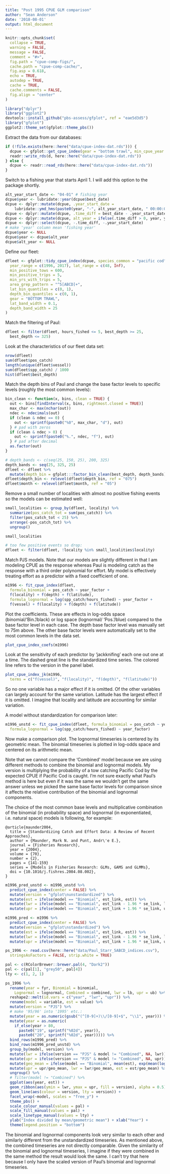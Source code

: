 ```yaml
---
title: "Post 1995 CPUE GLM comparison"
author: "Sean Anderson"
date: '2018-08-01'
output: html_document
---
```


```r
knitr::opts_chunk$set(
  collapse = TRUE,
  warning = FALSE,
  message = FALSE,
  comment = "#>",
  fig.path = "cpue-comp-figs/",
  cache.path = "cpue-comp-cache/",
  fig.asp = 0.618,
  echo = TRUE,
  autodep = TRUE,
  cache = TRUE,
  cache.comments = FALSE,
  fig.align = "center"
)
```

```r
library("dplyr")
library("ggplot2")
devtools::install_github("pbs-assess/gfplot", ref = "eae5d3d5")
library("gfplot")
ggplot2::theme_set(gfplot::theme_pbs())
```

Extract the data from our databases:

```r
if (!file.exists(here::here("data/cpue-index-dat.rds"))) {
  dcpue <- gfplot::get_cpue_index(gear = "bottom trawl", min_cpue_year = 1996)
  readr::write_rds(d, here::here("data/cpue-index-dat.rds"))
} else {
  dcpue <- readr::read_rds(here::here("data/cpue-index-dat.rds"))
}
```

Switch to a fishing year that starts April 1. I will add this option to the package shortly.

```r
alt_year_start_date <- "04-01" # fishing year
dcpue$year <- lubridate::year(dcpue$best_date)
dcpue <- dplyr::mutate(dcpue, .year_start_date =
    lubridate::ymd_hms(paste0(year, "-", alt_year_start_date, " 00:00:00")))
dcpue <- dplyr::mutate(dcpue, .time_diff = best_date - .year_start_date)
dcpue <- dplyr::mutate(dcpue, alt_year = ifelse(.time_diff > 0, year, year - 1L))
dcpue <- dplyr::select(dcpue, -.time_diff, -.year_start_date)
# make 'year' column mean 'fishing year'
dcpue$year <- NULL
dcpue$year <- dcpue$alt_year
dcpue$alt_year <- NULL
```

Define our fleet:

```r
dfleet <- gfplot::tidy_cpue_index(dcpue, species_common = "pacific cod",
  year_range = c(1996, 2017), lat_range = c(48, Inf),
  min_positive_tows = 600,
  min_positive_trips = 5,
  min_yrs_with_trips = 5,
  area_grep_pattern = "^5[ABCD]+",
  lat_bin_quantiles = c(0, 1),
  depth_bin_quantiles = c(0, 1),
  gear = "BOTTOM TRAWL",
  lat_band_width = 0.1,
  depth_band_width = 25
)
```

Match the filtering of Paul:

```r
dfleet <- filter(dfleet, hours_fished <= 5, best_depth >= 25,
  best_depth <= 325)
```

Look at the characteristics of our fleet data set:

```r
nrow(dfleet)
sum(dfleet$pos_catch)
length(unique(dfleet$vessel))
sum(dfleet$spp_catch) / 1000
hist(dfleet$best_depth)
```

Match the depth bins of Paul and change the base factor levels to specific levels (roughly the most common levels):

```r
bin_clean <- function(x, bins, clean = TRUE) {
  out <- bins[findInterval(x, bins, rightmost.closed = TRUE)]
  max_char <- max(nchar(out))
  ndec <- ndecimals(out)
  if (clean & ndec == 0) {
    out <- sprintf(paste0("%0", max_char, "d"), out)
  } # pad with zeros
  if (clean & ndec > 0) {
    out <- sprintf(paste0("%.", ndec, "f"), out)
  } # pad after decimal
  as.factor(out)
}

# depth_bands <- c(seq(25, 150, 25), 200, 325)
depth_bands <- seq(25, 325, 25)
dfleet <- dfleet %>%
  mutate(depth_bin = gfplot:::factor_bin_clean(best_depth, depth_bands))
dfleet$depth_bin <- relevel(dfleet$depth_bin, ref = "075")
dfleet$month <- relevel(dfleet$month, ref = "05")
```

Remove a small number of localities with almost no positive fishing events so the models can be estimated well:

```r
small_localities <- group_by(dfleet, locality) %>%
  summarize(pos_catch_tot = sum(pos_catch)) %>%
  filter(pos_catch_tot < 25) %>%
  arrange(-pos_catch_tot) %>%
  ungroup()

small_localities

# too few positive events so drop:
dfleet <- filter(dfleet, !locality %in% small_localities$locality)
```

Match PJS models. Note that our models are slightly different in that I am modeling CPUE as the response whereas Paul is modeling catch as the response with a third order polynomial for effort. My model is effectively treating effort as a predictor with a fixed coefficient of one.

```r
m1996 <- fit_cpue_index(dfleet,
  formula_binomial = pos_catch ~ year_factor +
  f(locality) + f(depth) + f(latitude),
  formula_lognormal = log(spp_catch/hours_fished) ~ year_factor +
  f(vessel) + f(locality) + f(depth) + f(latitude))
```

Plot the coefficients. These are effects in log-odds space (binomial/'Bin.'/black) or log space (lognormal/ 'Pos.'/blue) compared to the base factor level in each case. The depth base factor level was manually set to 75m above. The other base factor levels were automatically set to the most common levels in the data set.

```r
plot_cpue_index_coefs(m1996)
```

Look at the sensitivity of each predictor by 'jackknifing' each one out one at a time. The dashed great line is the standardized time series. The colored line refers to the version in the panel label.

```r
plot_cpue_index_jk(m1996,
  terms = c("f(vessel)", "f(locality)", "f(depth)", "f(latitude)"))
```

So no one variable has a major effect if it is omitted. Of the other variables can largely account for the same variation. Latitude has the largest effect if it is omitted. I imagine that locality and latitude are accounting for similar variation.

A model without standardization for comparison later:

```r
m1996_unstd <- fit_cpue_index(dfleet, formula_binomial = pos_catch ~ year_factor,
  formula_lognormal = log(spp_catch/hours_fished) ~ year_factor)
```

Now make a comparison plot. The lognormal timeseries is centered by its geometric mean. The binomial timeseries is plotted in log-odds space and centered on its arithmetic mean.

Note that we cannot compare the 'Combined' model because we are using different methods to combine the binomial and lognormal models. My version is multiplying the probability of a tow catching Pacific Cod by the expected CPUE if Pacific Cod is caught. I'm not sure exactly what Paul's method is here but even if it was the same we wouldn't get the same answer unless we picked the same base factor levels for comparison since it affects the relative contribution of the binomial and lognormal components.

The choice of the most common base levels and multiplicative combination of the binomial (in probability space) and lognormal (in exponentiated, i.e. natural space) models is following, for example:

```
@article{maunder2004,
  title = {Standardizing Catch and Effort Data: A Review of Recent Approaches},
  author = {Maunder, Mark N. and Punt, Andr\'e E.},
  journal = {Fisheries Research},
  year = {2004},
  volume = {70},
  number = {2},
  pages = {141-159}
  series = {Models in Fisheries Research: GLMs, GAMS and GLMMs},
  doi = {10.1016/j.fishres.2004.08.002},
}
```

```r
m1996_pred_unstd <- m1996_unstd %>%
  predict_cpue_index(center = FALSE) %>%
  mutate(version = "gfplot\nunstandardized") %>%
  mutate(est = ifelse(model == "Binomial", est_link, est)) %>%
  mutate(lwr = ifelse(model == "Binomial", est_link - 1.96 * se_link, lwr)) %>%
  mutate(upr = ifelse(model == "Binomial", est_link + 1.96 * se_link, upr))

m1996_pred <- m1996 %>%
  predict_cpue_index(center = FALSE) %>%
  mutate(version = "gfplot\nstandardized") %>%
  mutate(est = ifelse(model == "Binomial", est_link, est)) %>%
  mutate(lwr = ifelse(model == "Binomial", est_link - 1.96 * se_link, lwr)) %>%
  mutate(upr = ifelse(model == "Binomial", est_link + 1.96 * se_link, upr))

ps_1996 <- read.csv(here::here("data/Paul_Starr_5ABCD_indices.csv"),
  stringsAsFactors = FALSE, strip.white = TRUE)

pal <- c(RColorBrewer::brewer.pal(4, "Dark2"))
pal <- c(pal[1], "grey50", pal[4])
lty <- c(1, 2, 1)

ps_1996 %>%
  rename(year = fyr, Binomial = binomial,
    Lognormal = lognormal, Combined = combined, lwr = lb, upr = ub) %>%
  reshape2::melt(id.vars = c("year", "lwr", "upr")) %>%
  rename(model = variable, est = value) %>%
  mutate(version = "PJS") %>%
  # make '95/96' into '1995' etc.:
  mutate(year = as.numeric(gsub("(^[0-9]+)\\/[0-9]+$", "\\1", year))) %>%
  mutate(year = as.numeric(
    if_else(year > 80,
      paste0("19", sprintf("%02d", year)),
      paste0("20", sprintf("%02d", year))))) %>%
  bind_rows(m1996_pred) %>%
  bind_rows(m1996_pred_unstd) %>%
  group_by(model, version) %>%
  mutate(lwr = ifelse(version == "PJS" & model != "Combined", NA, lwr)) %>%
  mutate(upr = ifelse(version == "PJS" & model != "Combined", NA, upr)) %>%
  mutate(geo_mean = ifelse(model == "Binomial", mean(est), exp(mean(log(est))))) %>%
  mutate(upr = upr/geo_mean, lwr = lwr/geo_mean, est = est/geo_mean) %>%
  ungroup() %>%
  # filter(model != "Combined") %>%
  ggplot(aes(year, est)) +
  geom_ribbon(aes(ymin = lwr, ymax = upr, fill = version), alpha = 0.5) +
  geom_line(aes(colour = version, lty = version)) +
  facet_wrap(~model, scales = "free_y") +
  theme_pbs() +
  scale_colour_manual(values = pal) +
  scale_fill_manual(values = pal) +
  scale_linetype_manual(values = lty) +
  ylab("Index divided by mean/geometric mean") + xlab("Year") +
  theme(legend.position = "bottom")
```

The binomial and lognormal components look very similar to each other and similarly different from the unstandardized timeseries. As mentioned above, the combined timeseries are not directly comparable. Given the similarity of the binomial and lognormal timeseries, I imagine if they were combined in the same method the result would look the same. I can't try that here because I only have the scaled version of Paul's binomial and lognormal timeseries.
